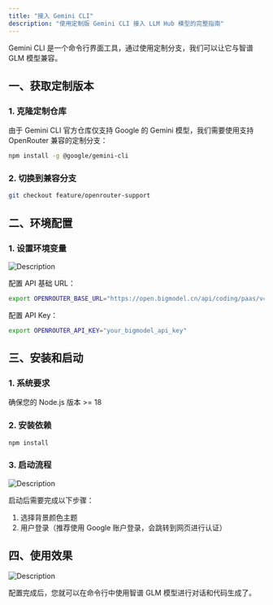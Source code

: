 ```yaml
---
title: "接入 Gemini CLI"
description: "使用定制版 Gemini CLI 接入 LLM Hub 模型的完整指南"
---
```


Gemini CLI 是一个命令行界面工具，通过使用定制分支，我们可以让它与智谱 GLM 模型兼容。

## 一、获取定制版本

### 1. 克隆定制仓库

由于 Gemini CLI 官方仓库仅支持 Google 的 Gemini 模型，我们需要使用支持 OpenRouter 兼容的定制分支：

```bash
npm install -g @google/gemini-cli
```

### 2. 切换到兼容分支

```bash
git checkout feature/openrouter-support
```

## 二、环境配置

### 1. 设置环境变量

![Description](https://cdn.bigmodel.cn/markdown/1753631661971gemini-1.png?attname=gemini-1.png)

配置 API 基础 URL：

```bash
export OPENROUTER_BASE_URL="https://open.bigmodel.cn/api/coding/paas/v4"
```

配置 API Key：

```bash
export OPENROUTER_API_KEY="your_bigmodel_api_key"
```

## 三、安装和启动

### 1. 系统要求

确保您的 Node.js 版本 >= 18

### 2. 安装依赖

```bash
npm install
```

### 3. 启动流程

![Description](https://cdn.bigmodel.cn/markdown/1753631666323gemini-2.png?attname=gemini-2.png)

启动后需要完成以下步骤：

1. 选择背景颜色主题
2. 用户登录（推荐使用 Google 账户登录，会跳转到网页进行认证）

## 四、使用效果

![Description](https://cdn.bigmodel.cn/markdown/1753631670672gemini-3.png?attname=gemini-3.png)

配置完成后，您就可以在命令行中使用智谱 GLM 模型进行对话和代码生成了。
